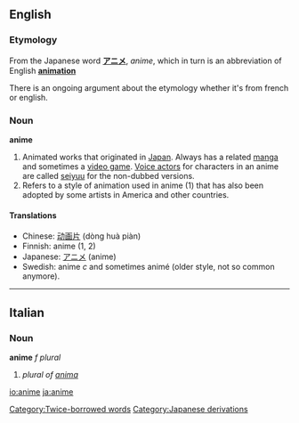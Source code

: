 ==English==
===Etymology===
From the Japanese word '''[[アニメ]]''', ''anime'', which in turn is an abbreviation of English '''[[animation]]'''

There is an ongoing argument about the etymology whether it's from french or english.

===Noun===
'''anime'''

#Animated works that originated in [[Japan]].  Always has a related [[manga]] and sometimes a [[video game]].  [[Voice actor]]s for characters in an anime are called [[seiyuu]] for the non-dubbed versions.
#Refers to a style of animation used in anime (1) that has also been adopted by some artists in America and other countries.

====Translations====
*Chinese: [[动画片]] (dòng huà piàn)
*Finnish: anime (1, 2)
*Japanese: [[アニメ]] (anime)
*Swedish: anime ''c'' and sometimes animé (older style, not so common anymore).

[[Category:Twice-borrowed words]]
[[Category:Japanese derivations]]

----

==Italian==
===Noun===
'''anime''' ''f plural''

# ''plural of [[anima]]''

[[io:anime]]
[[ja:anime]]